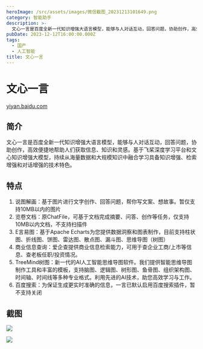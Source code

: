 ```yaml
---
heroImage: /src/assets/images/微信截图_20231213101649.png
category: 智能助手
description: >-
  文心一言是百度全新一代知识增强大语言模型，能够与人对话互动，回答问题，协助创作，高效便捷地帮助人们获取信息、知识和灵感。基于飞桨深度学习平台和文心知识增强大模型，持续从海量数据和大规模知识中融合学习具备知识增强、检索增强和对话增强的技术特色
pubDate: 2023-12-12T16:00:00.000Z
tags:
  - 国产
  - 人工智能
title: 文心一言
---
```


# 文心一言

[yiyan.baidu.com](https://yiyan.baidu.com "yiyan.baidu.com")

## 简介

文心一言是百度全新一代知识增强大语言模型，能够与人对话互动，回答问题，协助创作，高效便捷地帮助人们获取信息、知识和灵感。基于飞桨深度学习平台和文心知识增强大模型，持续从海量数据和大规模知识中融合学习具备知识增强、检索增强和对话增强的技术特色。

## 特点

1. 说图解画：基于图片进行文字创作、回答问题，帮你写文案、想故事。暂仅支持10MB以内的图片
2. 览卷文档：原ChatFile，可基于文档完成摘要、问答、创作等任务，仅支持10MB以内文档，不支持扫描件
3. E言易图：基于Apache Echarts为您提供数据洞察和图表制作，目前支持柱状图、折线图、饼图、雷达图、散点图、漏斗图、思维导图（树图）
4. 商业信息查询：爱企查提供商业信息检索能力，可用于查企业工商/上市等信息、查老板任职/投资情况。
5. TreeMind树图：新一代的AI人工智能思维导图软件。我们提供智能思维导图制作工具和丰富的模板，支持脑图、逻辑图、树形图、鱼骨图、组织架构图、时间轴、时间线等多种专业格式。利用先进的AI技术，助您高效学习与工作。
6. 百度搜索：为保证生成更实时准确的信息，一言已默认启用百度搜索插件，暂不支持关闭

## 截图

![](/src/assets/images/微信截图_20231213104654.png)

![](/src/assets/images/微信截图_20231213104731.png)

